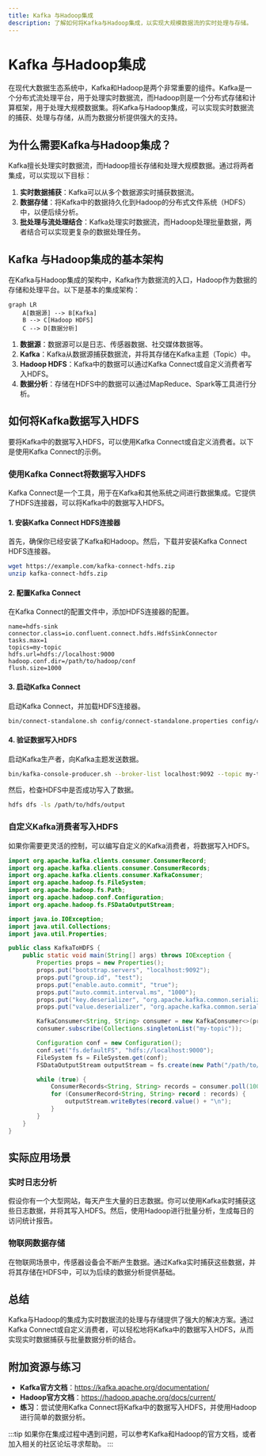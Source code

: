 ```yaml
---
title: Kafka 与Hadoop集成
description: 了解如何将Kafka与Hadoop集成，以实现大规模数据流的实时处理与存储。
---
```


# Kafka 与Hadoop集成

在现代大数据生态系统中，Kafka和Hadoop是两个非常重要的组件。Kafka是一个分布式流处理平台，用于处理实时数据流，而Hadoop则是一个分布式存储和计算框架，用于处理大规模数据集。将Kafka与Hadoop集成，可以实现实时数据流的捕获、处理与存储，从而为数据分析提供强大的支持。

## 为什么需要Kafka与Hadoop集成？

Kafka擅长处理实时数据流，而Hadoop擅长存储和处理大规模数据。通过将两者集成，可以实现以下目标：

1. **实时数据捕获**：Kafka可以从多个数据源实时捕获数据流。
2. **数据存储**：将Kafka中的数据持久化到Hadoop的分布式文件系统（HDFS）中，以便后续分析。
3. **批处理与流处理结合**：Kafka处理实时数据流，而Hadoop处理批量数据，两者结合可以实现更复杂的数据处理任务。

## Kafka 与Hadoop集成的基本架构

在Kafka与Hadoop集成的架构中，Kafka作为数据流的入口，Hadoop作为数据的存储和处理平台。以下是基本的集成架构：

```mermaid
graph LR
    A[数据源] --> B[Kafka]
    B --> C[Hadoop HDFS]
    C --> D[数据分析]
```

1. **数据源**：数据源可以是日志、传感器数据、社交媒体数据等。
2. **Kafka**：Kafka从数据源捕获数据流，并将其存储在Kafka主题（Topic）中。
3. **Hadoop HDFS**：Kafka中的数据可以通过Kafka Connect或自定义消费者写入HDFS。
4. **数据分析**：存储在HDFS中的数据可以通过MapReduce、Spark等工具进行分析。

## 如何将Kafka数据写入HDFS

要将Kafka中的数据写入HDFS，可以使用Kafka Connect或自定义消费者。以下是使用Kafka Connect的示例。

### 使用Kafka Connect将数据写入HDFS

Kafka Connect是一个工具，用于在Kafka和其他系统之间进行数据集成。它提供了HDFS连接器，可以将Kafka中的数据写入HDFS。

#### 1. 安装Kafka Connect HDFS连接器

首先，确保你已经安装了Kafka和Hadoop。然后，下载并安装Kafka Connect HDFS连接器。

```bash
wget https://example.com/kafka-connect-hdfs.zip
unzip kafka-connect-hdfs.zip
```

#### 2. 配置Kafka Connect

在Kafka Connect的配置文件中，添加HDFS连接器的配置。

```properties
name=hdfs-sink
connector.class=io.confluent.connect.hdfs.HdfsSinkConnector
tasks.max=1
topics=my-topic
hdfs.url=hdfs://localhost:9000
hadoop.conf.dir=/path/to/hadoop/conf
flush.size=1000
```

#### 3. 启动Kafka Connect

启动Kafka Connect，并加载HDFS连接器。

```bash
bin/connect-standalone.sh config/connect-standalone.properties config/connect-hdfs-sink.properties
```

#### 4. 验证数据写入HDFS

启动Kafka生产者，向Kafka主题发送数据。

```bash
bin/kafka-console-producer.sh --broker-list localhost:9092 --topic my-topic
```

然后，检查HDFS中是否成功写入了数据。

```bash
hdfs dfs -ls /path/to/hdfs/output
```

### 自定义Kafka消费者写入HDFS

如果你需要更灵活的控制，可以编写自定义的Kafka消费者，将数据写入HDFS。

```java
import org.apache.kafka.clients.consumer.ConsumerRecord;
import org.apache.kafka.clients.consumer.ConsumerRecords;
import org.apache.kafka.clients.consumer.KafkaConsumer;
import org.apache.hadoop.fs.FileSystem;
import org.apache.hadoop.fs.Path;
import org.apache.hadoop.conf.Configuration;
import org.apache.hadoop.fs.FSDataOutputStream;

import java.io.IOException;
import java.util.Collections;
import java.util.Properties;

public class KafkaToHDFS {
    public static void main(String[] args) throws IOException {
        Properties props = new Properties();
        props.put("bootstrap.servers", "localhost:9092");
        props.put("group.id", "test");
        props.put("enable.auto.commit", "true");
        props.put("auto.commit.interval.ms", "1000");
        props.put("key.deserializer", "org.apache.kafka.common.serialization.StringDeserializer");
        props.put("value.deserializer", "org.apache.kafka.common.serialization.StringDeserializer");

        KafkaConsumer<String, String> consumer = new KafkaConsumer<>(props);
        consumer.subscribe(Collections.singletonList("my-topic"));

        Configuration conf = new Configuration();
        conf.set("fs.defaultFS", "hdfs://localhost:9000");
        FileSystem fs = FileSystem.get(conf);
        FSDataOutputStream outputStream = fs.create(new Path("/path/to/hdfs/output/data.txt"));

        while (true) {
            ConsumerRecords<String, String> records = consumer.poll(100);
            for (ConsumerRecord<String, String> record : records) {
                outputStream.writeBytes(record.value() + "\n");
            }
        }
    }
}
```

## 实际应用场景

### 实时日志分析

假设你有一个大型网站，每天产生大量的日志数据。你可以使用Kafka实时捕获这些日志数据，并将其写入HDFS。然后，使用Hadoop进行批量分析，生成每日的访问统计报告。

### 物联网数据存储

在物联网场景中，传感器设备会不断产生数据。通过Kafka实时捕获这些数据，并将其存储在HDFS中，可以为后续的数据分析提供基础。

## 总结

Kafka与Hadoop的集成为实时数据流的处理与存储提供了强大的解决方案。通过Kafka Connect或自定义消费者，可以轻松地将Kafka中的数据写入HDFS，从而实现实时数据捕获与批量数据分析的结合。

## 附加资源与练习

- **Kafka官方文档**：https://kafka.apache.org/documentation/
- **Hadoop官方文档**：https://hadoop.apache.org/docs/current/
- **练习**：尝试使用Kafka Connect将Kafka中的数据写入HDFS，并使用Hadoop进行简单的数据分析。

:::tip
如果你在集成过程中遇到问题，可以参考Kafka和Hadoop的官方文档，或者加入相关的社区论坛寻求帮助。
:::
